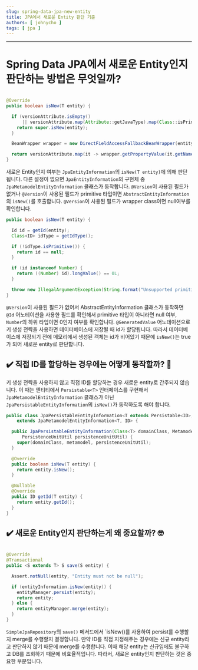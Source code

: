 ```yaml
---
slug: spring-data-jpa-new-entity
title: JPA에서 새로운 Entity 판단 기준
authors: [ johnycho ]
tags: [ jpa ]
---
```


___

# Spring Data JPA에서 새로운 Entity인지 판단하는 방법은 무엇일까?

<!-- truncate -->

```java

@Override
public boolean isNew(T entity) {

  if (versionAttribute.isEmpty()
      || versionAttribute.map(Attribute::getJavaType).map(Class::isPrimitive).orElse(false)) {
    return super.isNew(entity);
  }

  BeanWrapper wrapper = new DirectFieldAccessFallbackBeanWrapper(entity);

  return versionAttribute.map(it -> wrapper.getPropertyValue(it.getName()) == null).orElse(true);
}
```

새로운 Entity인지 여부는 `JpaEntityInformation`의 `isNew(T entity)`에 의해 판단됩니다. 다른 설정이 없으면
`JpaEntityInformation`의
구현체 중 `JpaMetamodelEntityInformation` 클래스가 동작합니다. `@Version`이 사용된 필드가 없거나 `@Version`이 사용된 필드가
primitive
타입이면 `AbstractEntityInformation`의 `isNew()`를 호출합니다. `@Version`이 사용된 필드가 wrapper class이면 null여부를
확인합니다.

```java
public boolean isNew(T entity) {

  Id id = getId(entity);
  Class<ID> idType = getIdType();

  if (!idType.isPrimitive()) {
    return id == null;
  }

  if (id instanceof Number) {
    return ((Number) id).longValue() == 0L;
  }

  throw new IllegalArgumentException(String.format("Unsupported primitive id type %s", idType));
}
```

`@Version`이 사용된 필드가 없어서 AbstractEntityInformation 클래스가 동작하면 `@Id` 어노테이션을 사용한 필드를 확인해서 primitive 타입이
아니라면
null 여부, `Number`의 하위 타입이면 0인지 여부를 확인합니다. `@GeneratedValue` 어노테이션으로 키 생성 전략을 사용하면 데이터베이스에 저장될 때 id가
할당됩니다. 따라서 데이터베이스에 저장되기 전에 메모리에서 생성된 객체는 id가 비어있기 때문에 `isNew()`는 true가 되어 새로운 entity로 판단합니다.

## ✔️ 직접 ID를 할당하는 경우에는 어떻게 동작할까? 🤔

키 생성 전략을 사용하지 않고 직접 ID를 할당하는 경우 새로운 entity로 간주되지 않습니다. 이 때는 엔티티에서 `Persistable<T>` 인터페이스를 구현해서
`JpaMetamodelEntityInformation` 클래스가 아닌 `JpaPersistableEntityInformation`의 `isNew()`가 동작하도록 해야 합니다.

```java
public class JpaPersistableEntityInformation<T extends Persistable<ID>, ID>
    extends JpaMetamodelEntityInformation<T, ID> {

  public JpaPersistableEntityInformation(Class<T> domainClass, Metamodel metamodel,
      PersistenceUnitUtil persistenceUnitUtil) {
    super(domainClass, metamodel, persistenceUnitUtil);
  }

  @Override
  public boolean isNew(T entity) {
    return entity.isNew();
  }

  @Nullable
  @Override
  public ID getId(T entity) {
    return entity.getId();
  }
}
```

## ✔️ 새로운 Entity인지 판단하는게 왜 중요할까? 🤓

```java

@Override
@Transactional
public <S extends T> S save(S entity) {

  Assert.notNull(entity, "Entity must not be null");

  if (entityInformation.isNew(entity)) {
    entityManager.persist(entity);
    return entity;
  } else {
    return entityManager.merge(entity);
  }
}
```

`SimpleJpaRepository`의 `save()` 메서드에서 `isNew()를 사용하여 persist를 수행할지 merge를 수행할지 결정합니다. 만약 ID를 직접
지정해주는
경우에는 신규 entity라고 판단하지 않기 때문에 merge를 수행합니다. 이때 해당 entity는 신규임에도 불구하고 DB를 조회하기 때문에 비효율적입니다. 따라서, 새로운
entity인지 판단하는 것은 중요한 부분입니다.